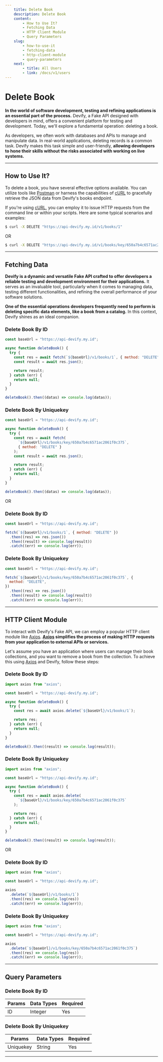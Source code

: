 ```yaml
---
    title: Delete Book
    description: Delete Book
    content:
        - How to Use It?
        - Fetching Data
        - HTTP Client Module
        - Query Parameters
    slug:
        - how-to-use-it
        - fetching-data
        - http-client-module
        - query-parameters
    next:
        - title: All Users
        - link: /docs/v1/users
---
```


# Delete Book

**In the world of software development, testing and refining applications is an essential part of the process.** Devify, a Fake API designed with developers in mind, offers a convenient platform for testing and development. Today, we'll explore a fundamental operation: deleting a book.

As developers, we often work with databases and APIs to manage and manipulate data. In real-world applications, deleting records is a common task. Devify makes this task simple and user-friendly, **allowing developers to hone their skills without the risks associated with working on live systems.**

---

## How to Use It?

To delete a book, you have several effective options available. You can utilize tools like [Postman](https://postman.com) or harness the capabilities of [cURL](https://curl.se) to gracefully retrieve the JSON data from Devify's books endpoint.

If you're using [cURL](https://curl.se), you can employ it to issue HTTP requests from the command line or within your scripts. Here are some typical scenarios and examples:

```bash
$ curl -X DELETE "https://api-devify.my.id/v1/books/1"
```

OR

```bash
$ curl -X DELETE "https://api-devify.my.id/v1/books/key/650a7b4c6571ac2061f0c375"
```

---

## Fetching Data

**Devify is a dynamic and versatile Fake API crafted to offer developers a reliable testing and development environment for their applications.** It serves as an invaluable tool, particularly when it comes to managing data, testing different functionalities, and refining the overall performance of your software solutions.

**One of the essential operations developers frequently need to perform is deleting specific data elements, like a book from a catalog.** In this context, Devify shines as an ideal companion.

### Delete Book By ID

```js
const baseUrl = "https://api-devify.my.id";

async function deleteBook() {
  try {
    const res = await fetch(`${baseUrl}/v1/books/1`, { method: "DELETE" });
    const result = await res.json();

    return result;
  } catch (err) {
    return null;
  }
}

deleteBook().then((datas) => console.log(datas));
```

### Delete Book By Uniquekey

```js
const baseUrl = "https://api-devify.my.id";

async function deleteBook() {
  try {
    const res = await fetch(
      `${baseUrl}/v1/books/key/650a7b4c6571ac2061f0c375`,
      { method: "DELETE" }
    );
    const result = await res.json();

    return result;
  } catch (err) {
    return null;
  }
}

deleteBook().then((datas) => console.log(datas));
```

OR

### Delete Book By ID

```js
const baseUrl = "https://api-devify.my.id";

fetch(`${baseUrl}/v1/books/1`, { method: "DELETE" })
  .then((res) => res.json())
  .then((result) => console.log(result))
  .catch((err) => console.log(err));
```

### Delete Book By Uniquekey

```js
const baseUrl = "https://api-devify.my.id";

fetch(`${baseUrl}/v1/books/key/650a7b4c6571ac2061f0c375`, {
  method: "DELETE",
})
  .then((res) => res.json())
  .then((result) => console.log(result))
  .catch((err) => console.log(err));
```

---

## HTTP Client Module

To interact with Devify's Fake API, we can employ a popular HTTP client module like [Axios](https://axios-http.com). **[Axios](https://axios-http.com) simplifies the process of making HTTP requests from your application to external APIs or services.**

Let's assume you have an application where users can manage their book collections, and you want to remove a book from the collection. To achieve this using [Axios](https://axios-http.com) and Devify, follow these steps:

### Delete Book By ID

```js
import axios from "axios";

const baseUrl = "https://api-devify.my.id";

async function deleteBook() {
  try {
    const res = await axios.delete(`${baseUrl}/v1/books/1`);

    return res;
  } catch (err) {
    return null;
  }
}

deleteBook().then((result) => console.log(result));
```

### Delete Book By Uniquekey

```js
import axios from "axios";

const baseUrl = "https://api-devify.my.id";

async function deleteBook() {
  try {
    const res = await axios.delete(
      `${baseUrl}/v1/books/key/650a7b4c6571ac2061f0c375`
    );

    return res;
  } catch (err) {
    return null;
  }
}

deleteBook().then((result) => console.log(result));
```

OR

### Delete Book By ID

```js
import axios from "axios";

const baseUrl = "https://api-devify.my.id";

axios
  .delete(`${baseUrl}/v1/books/1`)
  .then((res) => console.log(res))
  .catch((err) => console.log(err));
```

### Delete Book By Uniquekey

```js
import axios from "axios";

const baseUrl = "https://api-devify.my.id";

axios
  .delete(`${baseUrl}/v1/books/key/650a7b4c6571ac2061f0c375`)
  .then((res) => console.log(res))
  .catch((err) => console.log(err));
```

---

## Query Parameters

### Delete Book By ID

| Params | Data Types | Required |
| ------ | ---------- | -------- |
| ID     | Integer    | Yes      |

### Delete Book By Uniquekey

| Params    | Data Types | Required |
| --------- | ---------- | -------- |
| Uniquekey | String     | Yes      |

---
